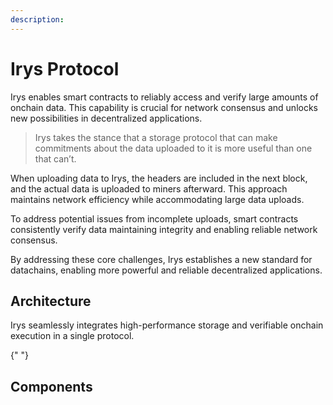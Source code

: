 ```yaml
---
description:
---
```



# Irys Protocol

Irys enables smart contracts to reliably access and verify large amounts of onchain data. This capability is crucial for network consensus and unlocks new possibilities in decentralized applications.

> Irys takes the stance that a storage protocol that can make commitments about the data uploaded to it is more useful than one that can’t.

When uploading data to Irys, the headers are included in the next block, and the actual data is uploaded to miners afterward. This approach maintains network efficiency while accommodating large data uploads.

To address potential issues from incomplete uploads, smart contracts consistently verify data maintaining integrity and enabling reliable network consensus.

By addressing these core challenges, Irys establishes a new standard for datachains, enabling more powerful and reliable decentralized applications.

## Architecture

Irys seamlessly integrates high-performance storage and verifiable onchain execution in a single protocol.

<ArchitectureBento />{" "}

## Components

<ComponentBento />
